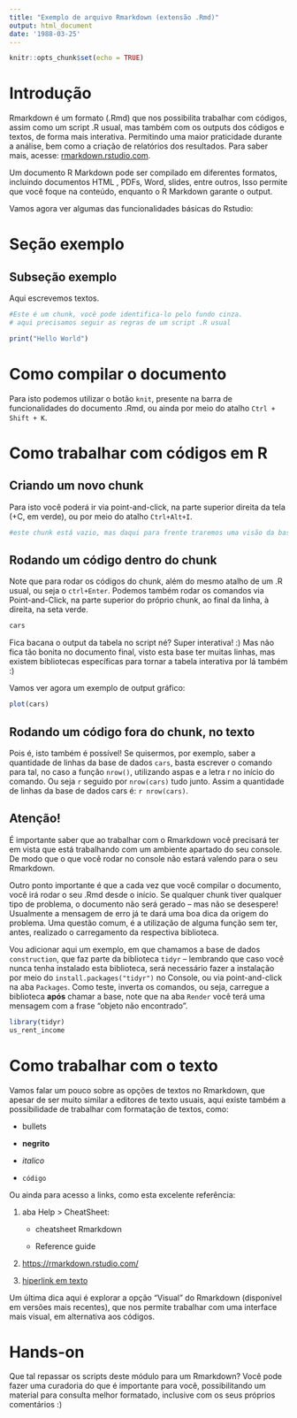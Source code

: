 ```yaml
---
title: "Exemplo de arquivo Rmarkdown (extensão .Rmd)"
output: html_document
date: '1988-03-25'
---
```


```r
knitr::opts_chunk$set(echo = TRUE)
```

# Introdução

Rmarkdown é um formato (.Rmd) que nos possibilita trabalhar com códigos, assim como um script .R usual, mas também com os outputs dos códigos e textos, de forma mais interativa. Permitindo uma maior praticidade durante a análise, bem como a criação de relatórios dos resultados. Para saber mais, acesse: [rmarkdown.rstudio.com](https://rmarkdown.rstudio.com/).

Um documento R Markdown pode ser compilado em diferentes formatos, incluindo documentos HTML , PDFs, Word, slides, entre outros, Isso permite que você foque na conteúdo, enquanto o R Markdown garante o output. 


Vamos agora ver algumas das funcionalidades básicas do Rstudio:


# Seção exemplo

## Subseção exemplo

Aqui escrevemos textos.

```r
#Este é um chunk, você pode identifica-lo pelo fundo cinza.
# aqui precisamos seguir as regras de um script .R usual

print("Hello World")
```


# Como compilar o documento

Para isto podemos utilizar o botão `knit`, presente na barra de funcionalidades do documento .Rmd, ou ainda por meio do atalho `Ctrl + Shift + K`.


# Como trabalhar com códigos em R

## Criando um novo chunk

Para isto você poderá ir via point-and-click, na parte superior direita da tela (+C, em verde), ou por meio do atalho `Ctrl+Alt+I`.

```r
#este chunk está vazio, mas daqui para frente traremos uma visão da base cars
```

## Rodando um código dentro do chunk

Note que para rodar os códigos do chunk, além do mesmo atalho de um .R usual, ou seja o `ctrl+Enter`. Podemos também rodar os comandos via Point-and-Click, na parte superior do próprio chunk, ao final da linha, à direita, na seta verde.

```r
cars
```


Fica bacana o output da tabela no script né? Super interativa! :)
Mas não fica tão bonita no documento final, visto esta base ter muitas linhas, mas existem bibliotecas específicas para tornar a tabela interativa por lá também :)  

Vamos ver agora um exemplo de output gráfico:

```r
plot(cars)
```

## Rodando um código fora do chunk, no texto

Pois é, isto também é possível! Se quisermos, por exemplo, saber a quantidade de linhas da base de dados `cars`, basta escrever o comando para tal, no caso a função `nrow()`, utilizando aspas e a letra r no início do comando. Ou seja `r` seguido por `nrow(cars)` tudo junto. Assim a quantidade de linhas da base de dados cars é: `r nrow(cars)`.

## Atenção!

É importante saber que ao trabalhar com o Rmarkdown você precisará ter em vista que está trabalhando com um ambiente apartado do seu console. De modo que o que você rodar no console não estará valendo para o seu Rmarkdown.

Outro ponto importante é que a cada vez que você compilar o documento, você irá rodar o seu .Rmd desde o início. Se qualquer chunk tiver qualquer tipo de problema, o documento não será gerado -- mas não se desespere! Usualmente a mensagem de erro já te dará uma boa dica da origem do problema. Uma questão comum, é a utilização de alguma função sem ter, antes, realizado o carregamento da respectiva biblioteca.

Vou adicionar aqui um exemplo, em que chamamos a base de dados `construction`, que faz parte da biblioteca `tidyr` -- lembrando que caso você nunca tenha instalado esta biblioteca, será necessário fazer a instalação por meio do `install.packages("tidyr")` no Console, ou via point-and-click na aba `Packages`. Como teste, inverta os comandos, ou seja, carregue a biblioteca **após** chamar a base, note que na aba `Render` você terá uma mensagem com a frase "objeto não encontrado".

```r
library(tidyr)
us_rent_income
```


# Como trabalhar com o texto

Vamos falar um pouco sobre as opções de textos no Rmarkdown, que apesar de ser muito similar a editores de texto usuais, aqui existe também a possibilidade de trabalhar com formatação de textos, como:

-   bullets

-   **negrito**

-   *italico*

-   `código`

Ou ainda para acesso a links, como esta excelente referência:

1.  aba Help \> CheatSheet:

    -    cheatsheet Rmarkdown

    -   Reference guide

2.  <https://rmarkdown.rstudio.com/>

3.  [hiperlink em texto](https://rmarkdown.rstudio.com/)

Um última dica aqui é explorar a opção "Visual" do Rmarkdown (disponível em versões mais recentes), que nos permite trabalhar com uma interface mais visual, em alternativa aos códigos.



# Hands-on

Que tal repassar os scripts deste módulo para um Rmarkdown? Você pode fazer uma curadoria do que é importante para você, possibilitando um material para consulta melhor formatado, inclusive com os seus próprios comentários :)
